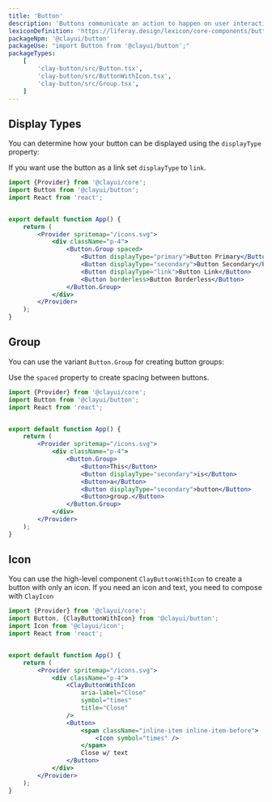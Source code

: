 ```yaml
---
title: 'Button'
description: 'Buttons communicate an action to happen on user interaction.'
lexiconDefinition: 'https://liferay.design/lexicon/core-components/buttons/'
packageNpm: '@clayui/button'
packageUse: "import Button from '@clayui/button';"
packageTypes:
    [
        'clay-button/src/Button.tsx',
        'clay-button/src/ButtonWithIcon.tsx',
        'clay-button/src/Group.tsx',
    ]
---
```


## Display Types

You can determine how your button can be displayed using the `displayType` property:

If you want use the button as a link set `displayType` to `link`.

```jsx preview
import {Provider} from '@clayui/core';
import Button from '@clayui/button';
import React from 'react';


export default function App() {
	return (
		<Provider spritemap="/icons.svg">
			<div className="p-4">
				<Button.Group spaced>
					<Button displayType="primary">Button Primary</Button>
					<Button displayType="secondary">Button Secondary</Button>
					<Button displayType="link">Button Link</Button>
					<Button borderless>Button Borderless</Button>
				</Button.Group>
			</div>
		</Provider>
	);
}
```

## Group

You can use the variant `Button.Group` for creating button groups:

Use the `spaced` property to create spacing between buttons.

```jsx preview
import {Provider} from '@clayui/core';
import Button from '@clayui/button';
import React from 'react';


export default function App() {
	return (
		<Provider spritemap="/icons.svg">
			<div className="p-4">
				<Button.Group>
					<Button>This</Button>
					<Button displayType="secondary">is</Button>
					<Button>a</Button>
					<Button displayType="secondary">button</Button>
					<Button>group.</Button>
				</Button.Group>
			</div>
		</Provider>
	);
}
```

## Icon

You can use the high-level component `ClayButtonWithIcon` to create a button with only an icon. If you need an icon and text, you need to compose with `ClayIcon`

```jsx preview
import {Provider} from '@clayui/core';
import Button, {ClayButtonWithIcon} from '@clayui/button';
import Icon from '@clayui/icon';
import React from 'react';


export default function App() {
	return (
		<Provider spritemap="/icons.svg">
			<div className="p-4">
				<ClayButtonWithIcon
					aria-label="Close"
					symbol="times"
					title="Close"
				/>
				<Button>
					<span className="inline-item inline-item-before">
						<Icon symbol="times" />
					</span>
					Close w/ text
				</Button>
			</div>
		</Provider>
	);
}
```
